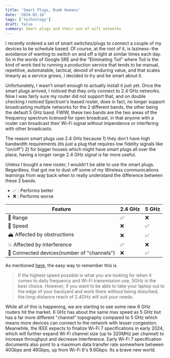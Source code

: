 ```yaml
---
title: 'Smart Plugs, Dumb Humans'
date: '2024-02-18'
tags: ['technology']
draft: false
summary: Smart plugs and their use of wifi networks
---
```


I recently ordered a set of smart switches/plugs to connect a couple of my devices to be schedule based. Of course, at the root of it, is laziness - the avoidance of wanting to switch on and off a light at similar times each day. So in the words of Google SRE and the "Eliminating Toil" where Toil is the kind of work tied to running a production service that tends to be manual, repetitive, automatable, tactical, devoid of enduring value, and that scales linearly as a service grows, I decided to try and be smart about it.

Unfortunately, I wasn't smart enough to actually install it just yet. Once the smart plugs arrived, I noticed that they only connect to 2.4 GHz networks. Now I was fairly sure my router did not support that, and on double checking I noticed Spectrum's leased router, does in fact, no longer support broadcasting multiple networks for the 2 different bands, the other being the default 5 GHz band. FWIW, these two bands are the two areas of the frequency spectrum licensed for open broadcast, in that anyone with a router can broadcast their Wi-Fi signal without impendence or interfering with other broadcasts.

The reason smart plugs use 2.4 GHz because 1) they don't have high bandwidth requirements (its just a plug that requires low fidelity signals like "on/off") 2) for bigger houses which might have smart plugs all over the place, having a longer range 2.4 GHz signal is far more useful.

Unless I bought a new router, I wouldn't be able to use the smart plugs. Regardless, that got me to dust off some of my Wireless communications learnings from way back when to really understand the difference between these 2 bands.

- ✅ : Performs better
- ❌ : Performs worse

| Feature                                    | 2.4 GHz | 5 GHz |
| ------------------------------------------ | ------- | ----- |
| 📶 Range                                   | ✅      | ❌    |
| 💨 Speed                                   | ❌      | ✅    |
| 🏔 Affected by obstructions                | ❌      | ✅    |
| 💥 Affected by interference                | ✅      | ❌    |
| 📱 Connected devices(number of "channels") | ❌      | ✅    |

As mentioned [here](https://networkshardware.com/2-4ghz-vs-5ghz/), the easy way to remember this is

> If the highest speed possible is what you are looking for when it comes to daily frequency and Wi-Fi transmission use, 5GHz is the best choice. However, if you want to be able to take your laptop out to the edge of your backyard and work there without being disturbed, the long-distance reach of 2.4GHz will suit your needs.

While all of this is happening, we are starting to see some new 6 GHz routers hit the market. 6 GHz has about the same max speed as 5 GHz but has a far more different "channel" topography compared to 5 GHz which means more devices can connect to the network with lesser congestion. Meanwhile, the IEEE expects to finalize Wi-Fi 7 specifications in early 2024, which will further expand Wi-Fi channel size (up to 320MHz per channel) to increase throughput and decrease interference. Early Wi-Fi 7 specification documents also point to a maximum data transfer rate somewhere between 40Gbps and 46Gbps, up from Wi-Fi 6's 9.6Gbps. Its a brave new world.
